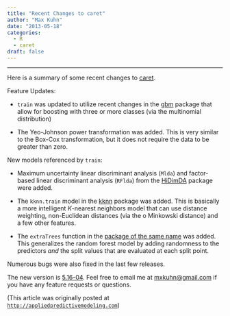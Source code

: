 ```yaml
---
title: "Recent Changes to caret"
author: "Max Kuhn"
date: "2013-05-18"
categories:
  - R
  - caret
draft: false
--- 
```


<hr>

Here is a summary of some recent changes to [caret](http://caret.r-forge.r-project.org/). 

Feature Updates:

* `train` was updated to utilize recent changes in the [gbm](http://code.google.com/p/gradientboostedmodels/) package that allow for boosting with three or more classes (via the multinomial distribution)

* The Yeo-Johnson power transformation was added. This is very similar to the Box-Cox transformation, but it does not require the data to be greater than zero.

New models referenced by `train`:

* Maximum uncertainty linear discriminant analysis (`Mlda`) and factor-based linear discriminant analysis (`RFlda`) from the [HiDimDA](http://cran.r-project.org/web/packages/HiDimDA/index.html) package were added. 

* The `kknn.train` model in the [kknn](http://cran.r-project.org/web/packages/kknn/index.html) package was added. This is basically a more intelligent _K_-nearest neighbors model that can use distance weighting, non-Euclidean distances (via the o Minkowski distance) and a few other features. 

* The `extraTrees` function in the [package of the same name](http://cran.r-project.org/web/packages/extraTrees/index.html) was added. This generalizes the random forest model by adding randomness to the predictors _and_ the split values that are evaluated at each split point.

Numerous bugs were also fixed in the last few releases. 

The new version is [5.16-04](http://cran.r-project.org/web/packages/caret/index.html).
Feel free to email me at <mxkuhn@gmail.com> if you have any feature requests or questions. 

(This article was originally posted at [`http://appliedpredictivemodeling.com`](https://appliedpredictivemodeling.com/blog/2013/5/18/recent-changes-to-caret))